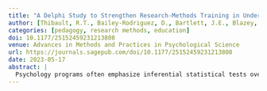 ```yaml
---
title: "A Delphi Study to Strengthen Research-Methods Training in Undergraduate Psychology Programs"
author: [Thibault, R.T., Bailey-Rodriguez, D., Bartlett, J.E., Blazey, P., Green, R.J., Pownall, M. & Munafó, M.R.]
categories: [pedagogy, research methods, education]
doi: 10.1177/25152459231213808
venue: Advances in Methods and Practices in Psychological Science
url: https://journals.sagepub.com/doi/10.1177/25152459231213808
date: 2023-05-17
abstract: |
  Psychology programs often emphasize inferential statistical tests over a solid understanding of data and research design. This imbalance may leave graduates underequipped to effectively interpret research and employ data to answer questions. We conducted a two-round modified Delphi to identify the research-methods skills that the UK psychology community deems essential for undergraduates to learn. Participants included 103 research-methods instructors, academics, students, and nonacademic psychologists. Of 78 items included in the consensus process, 34 reached consensus. We coupled these results with a qualitative analysis of 707 open-ended text responses to develop nine recommendations for organizations that accredit undergraduate psychology programs—such as the British Psychological Society. We recommend that accreditation standards emphasize (1) data skills, (2) research design, (3) descriptive statistics, (4) critical analysis, (5) qualitative methods, and (6) both parameter estimation and significance testing; as well as (7) give precedence to foundational skills, (8) promote transferable skills, and (9) create space in curricula to enable these recommendations. Our data and findings can inform modernized accreditation standards to include clearly defined, assessable, and widely encouraged skills that foster a competent graduate body for the contemporary world.
---
```

